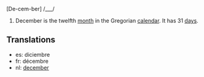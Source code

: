 [De-cem-ber] /___/

#December is the twelfth [[month]] in the Gregorian [[calendar]]. It has 31 [[day]]s.

==Translations==
*es: diciembre
*fr: décembre
*nl: [[december]]